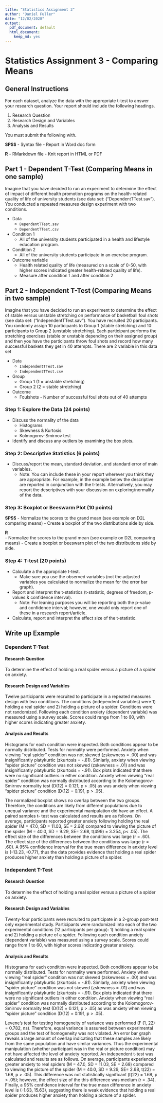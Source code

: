```yaml
---
title: "Statistics Assignment 3"
author: "Daniel Fuller"
date: "12/02/2020"
output:
  pdf_document: default
  html_document:
    keep_md: yes
---
```


# Statistics Assignment 3 - Comparing Means

## General Instructions

For each dataset, analyze the data with the appropriate t-test to answer your research question. Your report should include the following headings. 

1. Research Question
2. Research Design and Variables
3. Analysis and Results

You must submit the following with.

**SPSS**
  - Syntax file
  - Report in Word doc form

**R**
  - RMarkdown file
  - Knit report in HTML or PDF

## Part 1 - Dependent T-Test (Comparing Means in one sample)

Imagine that you have decided to run an experiment to determine the effect of impact of different health promotion programs on the health-related quality of life of university students (see data set: (“DependentTTest.sav”). You conducted a repeated measures design experiment with two conditions. 

- Data
    - `DependentTTest.sav` 
    - `DependentTTest.csv`

- Condition 1
    - All of the university students participated in a health and lifestyle education program. 
- Condition 2
    - All of the university students participate in an exercise program.
    
- Outcome variable
    - Health related quality of life (measured on a scale of 0-50, with higher scores indicated greater health-related quality of life). 
    - Measure after condition 1 and after condition 2

## Part 2 - Independent T-Test (Comparing Means in two sample)

Imagine that you have decided to run an experiment to determine the effect of stable versus unstable stretching on performance of basketball foul shots (see data set: (“IndependentTTest.sav”). You have recruited 20 participants. You randomly assign 10 participants to Group 1 (stable stretching) and 10 participants to Group 2 (unstable stretching). Each participant performs the stretching exercises (stable or unstable depending on their assigned group) and then you have the participants throw foul shots and record how many successful baskets they get in 40 attempts. There are 2 variable in this data set

- Data
    - `IndependentTTest.sav` 
    - `IndependentTTest.csv`

- Group
    - Group 1 (1 = unstable stretching)
    - Group 2 (2 = stable stretching)

- Outcome
    - Foulshots - Number of successful foul shots out of 40 attempts

### Step 1: Explore the Data (24 points)
- Discuss the normality of the data
  - Histograms
  - Skewness & Kurtosis
  - Kolmogorov-Smirnov test
- Identify and discuss any outliers by examining the box plots.

### Step 2: Descriptive Statistics (6 points) 
- Discuss/report the mean, standard deviation, and standard error of main variables.
  - Note: You can include these in your report wherever you think they are appropriate. For example, in the example below the descriptive are reported in conjunction with the t-tests. Alternatively, you may report the descriptives with your discussion on exploring/normality of the data.
  
### Step 3: Boxplot or Beeswarm Plot (10 points)

**SPSS**
  - Normalize the scores to the grand mean (see example on D2L comparing means)
  - Create a boxplot of the two distributions side by side.
  
**R**  
  - Normalize the scores to the grand mean (see example on D2L comparing means)
  - Create a boxplot or beeswarn plot of the two distributions side by side.

### Step 4:  T-test (20 points)
- Calculate a the appropriate t-test. 
    - Make sure you use the observed variables (not the adjusted variables you calculated to normalize the mean for the error bar graph).
- Report and interpret the t-statistics (t-statistic, degrees of freedom, p-values & confidence interval).
  - Note: For leaning purposes you will be reporting both the p-value and confidence interval; however, one
would only report one of these in a research report/article.
- Calculate, report and interpret the effect size of the t-statistic.

## Write up Example

### Dependent T-Test

#### Research Question

To determine the effect of holding a real spider versus a picture of a spider on anxiety.

#### Research Design and Variables

Twelve participants were recruited to participate in a repeated measures design with two conditions. The conditions (independent variables) were 1) holding a real spider and 2) holding a picture of a spider. Conditions were not randomized. Following each condition anxiety (dependent variable) was measured using a survey scale. Scores could range from 1 to 60, with higher scores indicating greater anxiety.

#### Analysis and Results

Histograms for each condition were inspected. Both conditions appear to be normally distributed. Tests for normality were performed. Anxiety when viewing “real spider” condition was not skewed (zskewness = .00) and was insignificantly platykurtic (zkurtosis = -.81). Simlarly, anxiety when viewing “spider picture” condition was not skewed (zskewness = .01) and was insignificantly platykurtic (zkurtosis = -.91). Box plots indicated that there were no significant outliers in either condition. Anxiety when viewing “real spider” condition was normally distributed according to the Kolomogorov-Smirnov normality test (D(12) = 0.121, p > .05) as was anxiety when viewing “spider picture” condition (D(12) = 0.191, p > .05).

The normalized boxplot shows no overlap between the two groups. Therefore, the conditions are likely from different populations due to unequal variance and the experimental manipulation did have an effect. A paired samples t- test was calculated and results are as follows. On average, participants reported greater anxiety following holding the real spider (M = 47.0, SD = 11.03, SE = 2.68) compared to viewing the picture of the spider (M = 40.0, SD = 9.29, SE= 2.68, t(499) = 3.254, p< .05). The effect size of the differences between the conditions was large (r = .60). The effect size of the differences between the conditions was large (r = .60). A 95% confidence interval for the true mean difference in anxiety level is (-13.23, -0.77), thus the data provides evidence that holding a real spider produces higher anxiety than holding a picture of a spider.

### Independent T-Test

#### Research Question

To determine the effect of holding a real spider versus a picture of a spider on anxiety. 

#### Research Design and Variables

Twenty-four participants were recruited to participate in a 2-group post-test only experimental study. Participants were randomized into each of the two experimental conditions (12 participants per group): 1) holding a real spider and 2) holding a picture of a spider. Following each condition anxiety (dependent variable) was measured using a survey scale. Scores could range from 1 to 60, with higher scores indicating greater anxiety.

#### Analysis and Results

Histograms for each condition were inspected. Both conditions appear to be normally distributed. Tests for normality were performed. Anxiety when viewing “real spider” condition was not skewed (zskewness = .00) and was insignificantly platykurtic (zkurtosis = -.81). Simlarly, anxiety when viewing “spider picture” condition was not skewed (zskewness = .01) and was insignificantly platykurtic (zkurtosis = -.91). Box plots indicated that there were no significant outliers in either condition. Anxiety when viewing “real spider” condition was normally distributed according to the Kolomogorov-Smirnov normality test (D(12) = 0.121, p > .05) as was anxiety when viewing “spider picture” condition (D(12) = 0.191, p > .05).

Levene’s test for testing homogeneity of variance was performed (F (1, 22) = 0.782, ns). Therefore, equal variance is assumed between experimental groups and the test of homogeneity was not violated. An error bar graph reveals a large amount of overlap indicating that these samples are likely from the same population and have similar variances. Thus the experimental manipulation (whether participant was in the real or picture condition) may not have affected the level of anxiety reported. An independent t-test was calculated and results are as follows. On average, participants experienced greater anxiety to real spiders (M = 47.0, SD = 11.03, SE = 2.68) compared to viewing the picture of the spider (M = 40.0, SD = 9.29, SE= 2.68, t(22) = 1.68, p > .05). This difference was not statistically significant (t(22) = 1.68, p > .05); however, the effect size of the this difference was medium (r = .34). Finally, a 95% confidence interval for the true mean difference in anxiety level is (-1.63, 15.63), suggesting there is weak evidence that holding a real spider produces higher anxiety than holding a picture of a spider.


